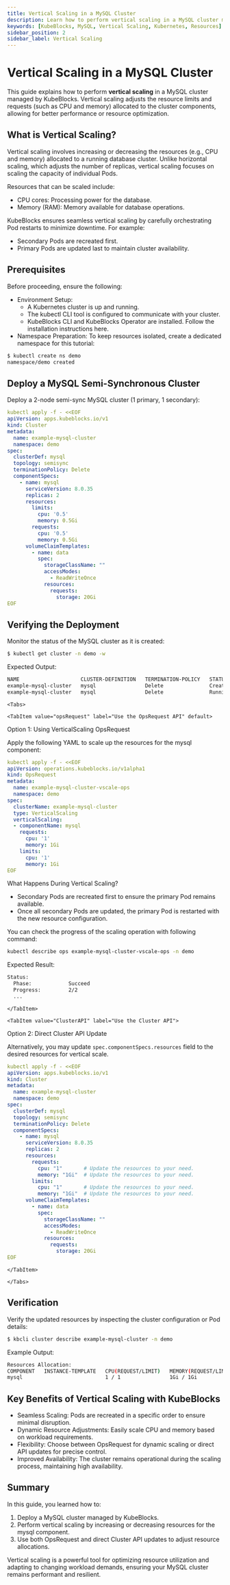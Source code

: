 ```yaml
---
title: Vertical Scaling in a MySQL Cluster
description: Learn how to perform vertical scaling in a MySQL cluster managed by KubeBlocks to optimize resource utilization and improve performance.
keywords: [KubeBlocks, MySQL, Vertical Scaling, Kubernetes, Resources]
sidebar_position: 2
sidebar_label: Vertical Scaling
---
```





# Vertical Scaling in a MySQL Cluster

This guide explains how to perform **vertical scaling** in a MySQL cluster managed by KubeBlocks.
Vertical scaling adjusts the resource limits and requests (such as CPU and memory) allocated to the cluster components, allowing for better performance or resource optimization.

## What is Vertical Scaling?
Vertical scaling involves increasing or decreasing the resources (e.g., CPU and memory) allocated to a running database cluster.
Unlike horizontal scaling, which adjusts the number of replicas, vertical scaling focuses on scaling the capacity of individual Pods.

Resources that can be scaled include:
- CPU cores: Processing power for the database.
- Memory (RAM): Memory available for database operations.

KubeBlocks ensures seamless vertical scaling by carefully orchestrating Pod restarts to minimize downtime. For example:
- Secondary Pods are recreated first.
- Primary Pods are updated last to maintain cluster availability.

## Prerequisites

Before proceeding, ensure the following:
- Environment Setup:
    - A Kubernetes cluster is up and running.
    - The kubectl CLI tool is configured to communicate with your cluster.
    - KubeBlocks CLI and KubeBlocks Operator are installed. Follow the installation instructions here.
- Namespace Preparation: To keep resources isolated, create a dedicated namespace for this tutorial:

```bash
$ kubectl create ns demo
namespace/demo created
```

## Deploy a MySQL Semi-Synchronous Cluster

Deploy a 2-node semi-sync MySQL cluster (1 primary, 1 secondary):

```yaml
kubectl apply -f - <<EOF
apiVersion: apps.kubeblocks.io/v1
kind: Cluster
metadata:
  name: example-mysql-cluster
  namespace: demo
spec:
  clusterDef: mysql
  topology: semisync
  terminationPolicy: Delete
  componentSpecs:
    - name: mysql
      serviceVersion: 8.0.35
      replicas: 2
      resources:
        limits:
          cpu: '0.5'
          memory: 0.5Gi
        requests:
          cpu: '0.5'
          memory: 0.5Gi
      volumeClaimTemplates:
        - name: data
          spec:
            storageClassName: ""
            accessModes:
              - ReadWriteOnce
            resources:
              requests:
                storage: 20Gi
EOF
```

## Verifying the Deployment
Monitor the status of the MySQL cluster as it is created:
```bash
$ kubectl get cluster -n demo -w
```
Expected Output:
```bash
NAME                    CLUSTER-DEFINITION   TERMINATION-POLICY   STATUS     AGE
example-mysql-cluster   mysql                Delete               Creating   66s
example-mysql-cluster   mysql                Delete               Running    72s
```
    <Tabs>

    <TabItem value="opsRequest" label="Use the OpsRequest API" default>
Option 1: Using VerticalScaling OpsRequest

Apply the following YAML to scale up the resources for the mysql component:

```yaml
kubectl apply -f - <<EOF
apiVersion: operations.kubeblocks.io/v1alpha1
kind: OpsRequest
metadata:
  name: example-mysql-cluster-vscale-ops
  namespace: demo
spec:
  clusterName: example-mysql-cluster
  type: VerticalScaling
  verticalScaling:
  - componentName: mysql
    requests:
      cpu: '1'
      memory: 1Gi
    limits:
      cpu: '1'
      memory: 1Gi
EOF
```
What Happens During Vertical Scaling?
- Secondary Pods are recreated first to ensure the primary Pod remains available.
- Once all secondary Pods are updated, the primary Pod is restarted with the new resource configuration.


You can check the progress of the scaling operation with following command:

```bash
kubectl describe ops example-mysql-cluster-vscale-ops -n demo
```

Expected Result:
```bash
Status:
  Phase:            Succeed
  Progress:         2/2
  ...
```
    </TabItem>

    <TabItem value="ClusterAPI" label="Use the Cluster API">
Option 2: Direct Cluster API Update

Alternatively, you may update `spec.componentSpecs.resources` field to the desired resources for vertical scale.

```yaml
kubectl apply -f - <<EOF
apiVersion: apps.kubeblocks.io/v1
kind: Cluster
metadata:
  name: example-mysql-cluster
  namespace: demo
spec:
  clusterDef: mysql
  topology: semisync
  terminationPolicy: Delete
  componentSpecs:
    - name: mysql
      serviceVersion: 8.0.35
      replicas: 2
      resources:
        requests:
          cpu: "1"       # Update the resources to your need.
          memory: "1Gi"  # Update the resources to your need.
        limits:
          cpu: "1"       # Update the resources to your need.
          memory: "1Gi"  # Update the resources to your need.
      volumeClaimTemplates:
        - name: data
          spec:
            storageClassName: ""
            accessModes:
              - ReadWriteOnce
            resources:
              requests:
                storage: 20Gi
EOF
```
    </TabItem>

    </Tabs>

## Verification
Verify the updated resources by inspecting the cluster configuration or Pod details:
```bash
$ kbcli cluster describe example-mysql-cluster -n demo
```
Example Output:
```bash
Resources Allocation:
COMPONENT   INSTANCE-TEMPLATE   CPU(REQUEST/LIMIT)   MEMORY(REQUEST/LIMIT)   STORAGE-SIZE   STORAGE-CLASS
mysql                           1 / 1                1Gi / 1Gi               data:20Gi      <none>
```

## Key Benefits of Vertical Scaling with KubeBlocks
- Seamless Scaling: Pods are recreated in a specific order to ensure minimal disruption.
- Dynamic Resource Adjustments: Easily scale CPU and memory based on workload requirements.
- Flexibility: Choose between OpsRequest for dynamic scaling or direct API updates for precise control.
- Improved Availability: The cluster remains operational during the scaling process, maintaining high availability.

## Summary
In this guide, you learned how to:
1. Deploy a MySQL cluster managed by KubeBlocks.
2. Perform vertical scaling by increasing or decreasing resources for the mysql component.
3. Use both OpsRequest and direct Cluster API updates to adjust resource allocations.

Vertical scaling is a powerful tool for optimizing resource utilization and adapting to changing workload demands, ensuring your MySQL cluster remains performant and resilient.